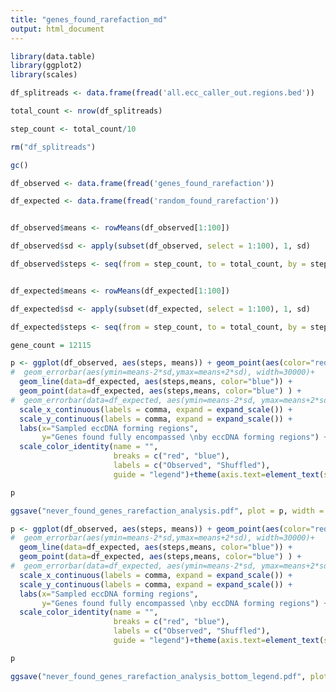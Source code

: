 ```yaml
---
title: "genes_found_rarefaction_md"
output: html_document
---
```


```r
library(data.table)
library(ggplot2)
library(scales)

df_splitreads <- data.frame(fread('all.ecc_caller_out.regions.bed'))

total_count <- nrow(df_splitreads)

step_count <- total_count/10

rm("df_splitreads")

gc()

df_observed <- data.frame(fread('genes_found_rarefaction'))

df_expected <- data.frame(fread('random_found_rarefaction'))


df_observed$means <- rowMeans(df_observed[1:100])

df_observed$sd <- apply(subset(df_observed, select = 1:100), 1, sd)

df_observed$steps <- seq(from = step_count, to = total_count, by = step_count)


df_expected$means <- rowMeans(df_expected[1:100])

df_expected$sd <- apply(subset(df_expected, select = 1:100), 1, sd)

df_expected$steps <- seq(from = step_count, to = total_count, by = step_count)

gene_count = 12115

p <- ggplot(df_observed, aes(steps, means)) + geom_point(aes(color="red")) + geom_line(aes(color="red")) + 
#  geom_errorbar(aes(ymin=means-2*sd,ymax=means+2*sd), width=30000)+
  geom_line(data=df_expected, aes(steps,means, color="blue")) +
  geom_point(data=df_expected, aes(steps,means, color="blue") ) +
#  geom_errorbar(data=df_expected, aes(ymin=means-2*sd, ymax=means+2*sd), width=30000) +
  scale_x_continuous(labels = comma, expand = expand_scale()) +
  scale_y_continuous(labels = comma, expand = expand_scale()) +
  labs(x="Sampled eccDNA forming regions",
       y="Genes found fully encompassed \nby eccDNA forming regions") + coord_cartesian(ylim = c(0, 12115)) +
  scale_color_identity(name = "",
                       breaks = c("red", "blue"),
                       labels = c("Observed", "Shuffled"),
                       guide = "legend")+theme(axis.text=element_text(size=6), axis.title=element_text(size=8), legend.title=element_text(size=8))

p

ggsave("never_found_genes_rarefaction_analysis.pdf", plot = p, width = 3.25, height = 2)
```

```r

p <- ggplot(df_observed, aes(steps, means)) + geom_point(aes(color="red")) + geom_line(aes(color="red")) + 
#  geom_errorbar(aes(ymin=means-2*sd,ymax=means+2*sd), width=30000)+
  geom_line(data=df_expected, aes(steps,means, color="blue")) +
  geom_point(data=df_expected, aes(steps,means, color="blue") ) +
#  geom_errorbar(data=df_expected, aes(ymin=means-2*sd, ymax=means+2*sd), width=30000) +
  scale_x_continuous(labels = comma, expand = expand_scale()) +
  scale_y_continuous(labels = comma, expand = expand_scale()) +
  labs(x="Sampled eccDNA forming regions",
       y="Genes found fully encompassed \nby eccDNA forming regions") + coord_cartesian(ylim = c(0, 12115)) +
  scale_color_identity(name = "",
                       breaks = c("red", "blue"),
                       labels = c("Observed", "Shuffled"),
                       guide = "legend")+theme(axis.text=element_text(size=6), axis.title=element_text(size=8), legend.title=element_text(size=8), legend.position='bottom')

p

ggsave("never_found_genes_rarefaction_analysis_bottom_legend.pdf", plot = p, width = 3.25, height = 3)

```

